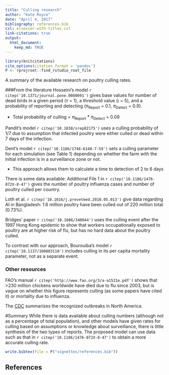 ```yaml
---
title: "Culling research"
author: "Kate Royce"
date: "April 4, 2017"
bibliography: references.bib
csl: elsevier-with-titles.csl
link-citations: true
output:
  html_document:
    keep_md: TRUE
---
```


```r
library(knitcitations)
cite_options(citation_format = 'pandoc')
P <- rprojroot::find_rstudio_root_file
```

A summary of the available research on poultry culling rates.

###From the literature
Hosseini's model `r citep('10.1371/journal.pone.0080091')` gives base values for number of dead birds in a given period ($\tau$ = 1), a threshold value ($\iota$ = 5), and a probability of reporting and detecting ($\pi$~Report~ = 0.1, $\pi$~Detect~ = 0.9).

- Total probability of culling = $\pi$~Report~ * $\pi$~Detect~ = 0.09

Pandit's model `r citep('10.1038/srep02175')` uses a culling probability of 1/7 due to assumption that infected poultry were either culled or dead within 7 days of the infection. 

Dent's model `r citep('10.1186/1746-6148-7-59')` sets a culling parameter for each simulation (see Table 1) depending on whether the farm with the initial infection is in a surveillance zone or not.

- This approach allows them to calculate a time to detection of 2 to 6 days 

There is some data available: Additional File 1 in `r citep('10.1186/1476-072X-8-47')` gives the number of poultry influenza cases and number of poultry culled per country.

Loth et al. `r citep('10.1016/j.prevetmed.2010.05.013')` give data regarding AI in Bangladesh: 1.6 million poultry have been culled out of 220 million total (0.73%).

Bridges' paper `r citep('10.1086/340044')` uses the culling event after the 1997 Hong Kong epidemic to show that workers occupationally exposed to poultry are at higher risk of flu, but has no hard data about the poultry culled.

To contrast with our approach, Bourouiba's model `r citep('10.1137/100803110')` includes culling in its per capita mortality parameter, not as a separate event.

### Other resources

FAO's manual `r citep('http://www.fao.org/3/a-a1521e.pdf')` shows that  >230 million chickens worldwide have died due to flu since 2003, but is vague on whether this figure represents culling (as some papers have cited it) or mortality due to influenza.


The [CDC](https://www.cdc.gov/flu/avianflu/outbreaks.htm) summarizes the recognized outbreaks in North America.


#Summary 
While there is data available about culling numbers (although not as a percentage of total population), and other models have given rates for culling based on assumptions or knowledge about surveillance, there is little synthesis of the two types of reports. The proposed model can use data such as that in `r citep('10.1186/1476-072X-8-47')` to obtain a more accurate culling rate.


```r
write.bibtex(file = P("vignettes/references.bib"))
```

## References

<div id="refs"></div>
